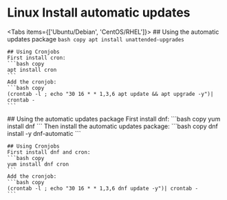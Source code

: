 
# Linux Install automatic updates

<Tabs items={['Ubuntu/Debian', 'CentOS/RHEL']}>
  <Tab>
    ## Using the automatic updates package
    ```bash copy
    apt install unattended-upgrades
    ```

    ## Using Cronjobs
    First install cron:
    ```bash copy
    apt install cron
    ```
    Add the cronjob:
    ```bash copy
    (crontab -l ; echo "30 16 * * 1,3,6 apt update && apt upgrade -y")| crontab -
    ```
  </Tab>
  <Tab>
    ## Using the automatic updates package
    First install dnf:
    ```bash copy
    yum install dnf
    ```
    Then install the automatic updates package:
    ```bash copy
    dnf install -y dnf-automatic
    ```

    ## Using Cronjobs
    First install dnf and cron:
    ```bash copy
    yum install dnf cron
    ```
    Add the cronjob:
    ```bash copy
    (crontab -l ; echo "30 16 * * 1,3,6 dnf update -y")| crontab -
    ```
  </Tab>
</Tabs>
